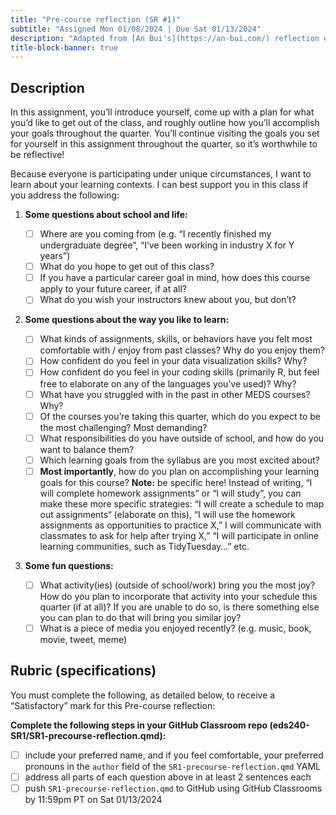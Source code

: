 ```yaml
---
title: "Pre-course reflection (SR #1)"
subtitle: "Assigned Mon 01/08/2024 | Due Sat 01/13/2024"
description: "Adapted from [An Bui's](https://an-bui.com/) reflection exercises in ENVS 193DS"
title-block-banner: true
---
```


## Description 

In this assignment, you’ll introduce yourself, come up with a plan for what you’d like to get out of the class, and roughly outline how you'll accomplish your goals throughout the quarter. You’ll continue visiting the goals you set for yourself in this assignment throughout the quarter, so it’s worthwhile to be reflective!

Because everyone is participating under unique circumstances, I want to learn about your learning contexts. I can best support you in this class if you address the following:

1. [**Some questions about school and life:**]{.teal-text}  

    - [ ] Where are you coming from (e.g. “I recently finished my undergraduate degree”, “I’ve been working in industry X for Y years”)
    - [ ] What do you hope to get out of this class?
    - [ ] If you have a particular career goal in mind, how does this course apply to your future career, if at all? 
    - [ ] What do you wish your instructors knew about you, but don’t?

2. [**Some questions about the way you like to learn:**]{.teal-text}   

    - [ ] What kinds of assignments, skills, or behaviors have you felt most comfortable with / enjoy from past classes? Why do you enjoy them?
    - [ ] How confident do you feel in your data visualization skills? Why?
    - [ ] How confident do you feel in your coding skills (primarily R, but feel free to elaborate on any of the languages you’ve used)? Why?
    - [ ] What have you struggled with in the past in other MEDS courses? Why?
    - [ ] Of the courses you’re taking this quarter, which do you expect to be the most challenging? Most demanding?
    - [ ] What responsibilities do you have outside of school, and how do you want to balance them?
    - [ ] Which learning goals from the syllabus are you most excited about?
    - [ ] **Most importantly**, how do you plan on accomplishing your learning goals for this course? **Note:** be specific here! Instead of writing, “I will complete homework assignments” or “I will study”,  you can make these more specific strategies: “I will create a schedule to map out assignments“ (elaborate on this), “I will use the homework assignments as opportunities to practice X,” I will communicate with classmates to ask for help after trying X,” “I will participate in online learning communities, such as TidyTuesday...” etc.

3. [**Some fun questions:**]{.teal-text}  

    - [ ] What activity(ies) (outside of school/work) bring you the most joy? How do you plan to incorporate that activity into your schedule this quarter (if at all)? If you are unable to do so, is there something else you can plan to do that will bring you similar joy? 
    - [ ] What is a piece of media you enjoyed recently? (e.g. music, book, movie, tweet, meme)

## Rubric (specifications)

You must complete the following, as detailed below, to receive a "Satisfactory" mark for this Pre-course reflection:

**Complete the following steps in your GitHub Classroom repo (eds240-SR1/SR1-precourse-reflection.qmd):**

  - [ ] include your preferred name, and if you feel comfortable, your preferred pronouns in the `author` field of the `SR1-precourse-reflection.qmd` YAML 
  - [ ] address all parts of each question above in [at least 2 sentences each]{.peach-text}
  - [ ] push `SR1-precourse-reflection.qmd` to GitHub using GitHub Classrooms by 11:59pm PT on Sat 01/13/2024

